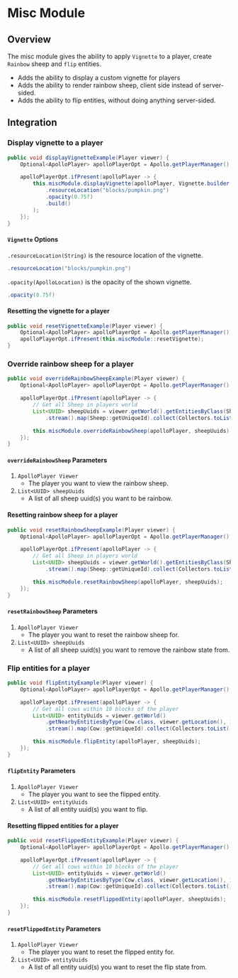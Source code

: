 # Misc Module

## Overview

The misc module gives the ability to apply `Vignette` to a player, create `Rainbow` sheep and `flip` entities.

- Adds the ability to display a custom vignette for players
- Adds the ability to render rainbow sheep, client side instead of server-sided.
- Adds the ability to flip entities, without doing anything server-sided.

## Integration

### Display vignette to a player

```java
public void displayVignetteExample(Player viewer) {
    Optional<ApolloPlayer> apolloPlayerOpt = Apollo.getPlayerManager().getPlayer(viewer.getUniqueId());

    apolloPlayerOpt.ifPresent(apolloPlayer -> {
        this.miscModule.displayVignette(apolloPlayer, Vignette.builder()
            .resourceLocation("blocks/pumpkin.png")
            .opacity(0.75f)
            .build()
        );
    });
}
```

#### `Vignette` Options

`.resourceLocation(String)` is the resource location of the vignette.

```java
.resourceLocation("blocks/pumpkin.png")
```

`.opacity(ApolloLocation)` is the opacity of the shown vignette.

```java
.opacity(0.75f)
```

#### Resetting the vignette for a player

```java
public void resetVignetteExample(Player viewer) {
    Optional<ApolloPlayer> apolloPlayerOpt = Apollo.getPlayerManager().getPlayer(viewer.getUniqueId());
    apolloPlayerOpt.ifPresent(this.miscModule::resetVignette);
}
```

### Override rainbow sheep for a player

```java
public void overrideRainbowSheepExample(Player viewer) {
    Optional<ApolloPlayer> apolloPlayerOpt = Apollo.getPlayerManager().getPlayer(viewer.getUniqueId());

    apolloPlayerOpt.ifPresent(apolloPlayer -> {
        // Get all Sheep in players world
        List<UUID> sheepUuids = viewer.getWorld().getEntitiesByClass(Sheep.class)
            .stream().map(Sheep::getUniqueId).collect(Collectors.toList());

        this.miscModule.overrideRainbowSheep(apolloPlayer, sheepUuids);
    });
}
```

#### `overrideRainbowSheep` Parameters

1. `ApolloPlayer Viewer`
   - The player you want to view the rainbow sheep.
2. `List<UUID> sheepUuids`
   - A list of all sheep uuid(s) you want to be rainbow.

#### Resetting rainbow sheep for a player

```java
public void resetRainbowSheepExample(Player viewer) {
    Optional<ApolloPlayer> apolloPlayerOpt = Apollo.getPlayerManager().getPlayer(viewer.getUniqueId());

    apolloPlayerOpt.ifPresent(apolloPlayer -> {
        // Get all Sheep in players world
        List<UUID> sheepUuids = viewer.getWorld().getEntitiesByClass(Sheep.class)
            .stream().map(Sheep::getUniqueId).collect(Collectors.toList());

        this.miscModule.resetRainbowSheep(apolloPlayer, sheepUuids);
    });
}
```

#### `resetRainbowSheep` Parameters

1. `ApolloPlayer Viewer`
   - The player you want to reset the rainbow sheep for.
2. `List<UUID> sheepUuids`
   - A list of all sheep uuid(s) you want to remove the rainbow state from.

### Flip entities for a player

```java
public void flipEntityExample(Player viewer) {
    Optional<ApolloPlayer> apolloPlayerOpt = Apollo.getPlayerManager().getPlayer(viewer.getUniqueId());

    apolloPlayerOpt.ifPresent(apolloPlayer -> {
        // Get all cows within 10 blocks of the player
        List<UUID> entityUuids = viewer.getWorld()
            .getNearbyEntitiesByType(Cow.class, viewer.getLocation(), 10)
            .stream().map(Cow::getUniqueId).collect(Collectors.toList());

        this.miscModule.flipEntity(apolloPlayer, sheepUuids);
    });
}
```

#### `flipEntity` Parameters

1. `ApolloPlayer Viewer`
   - The player you want to see the flipped entity.
2. `List<UUID> entityUuids`
   - A list of all entity uuid(s) you want to flip.

#### Resetting flipped entities for a player

```java
public void resetFlippedEntityExample(Player viewer) {
    Optional<ApolloPlayer> apolloPlayerOpt = Apollo.getPlayerManager().getPlayer(viewer.getUniqueId());

    apolloPlayerOpt.ifPresent(apolloPlayer -> {
        // Get all cows within 10 blocks of the player
        List<UUID> entityUuids = viewer.getWorld()
            .getNearbyEntitiesByType(Cow.class, viewer.getLocation(), 10)
            .stream().map(Cow::getUniqueId).collect(Collectors.toList());

        this.miscModule.resetFlippedEntity(apolloPlayer, sheepUuids);
    });
}
```

#### `resetFlippedEntity` Parameters

1. `ApolloPlayer Viewer`
   - The player you want to reset the flipped entity for.
2. `List<UUID> entityUuids`
   - A list of all entity uuid(s) you want to reset the flip state from.
